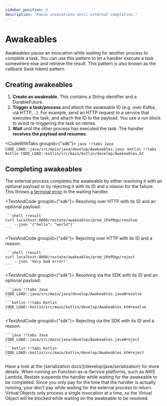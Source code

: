 ```yaml
---
sidebar_position: 6
description: "Pause invocations until external completion."
---
```



# Awakeables

Awakeables pause an invocation while waiting for another process to complete a task.
You can use this pattern to let a handler execute a task somewhere else and retrieve the result.
This pattern is also known as the callback (task token) pattern.

## Creating awakeables

1. **Create an awakeable**. This contains a String identifier and a DurableFuture.
2. **Trigger a task/process** and attach the awakeable ID  (e.g. over Kafka, via HTTP,...).
For example, send an HTTP request to a service that executes the task, and attach the ID to the payload.
You use a run block to avoid re-triggering the task on retries.
3. **Wait** until the other process has executed the task.
The handler **receives the payload and resumes**.

<CodeWithTabs groupId={"sdk"}>
    ```java !!tabs Java
    CODE_LOAD::java/src/main/java/develop/Awakeables.java
    ```
    ```kotlin !!tabs Kotlin
    CODE_LOAD::kotlin/src/main/kotlin/develop/Awakeables.kt
    ```
</CodeWithTabs>

## Completing awakeables

The external process completes the awakeable by either resolving it with an optional payload or by rejecting it
with its ID and a reason for the failure. This throws [a terminal error](/develop/java/error-handling) in the waiting handler.


<TextAndCode groupId={"sdk"}>
    Resolving over HTTP with its ID and an optional payload:

    ```shell !result
    curl localhost:8080/restate/awakeables/prom_1PePOqp/resolve
        --json '{"hello": "world"}'
    ```
</TextAndCode>

<TextAndCode groupId={"sdk"}>
    Rejecting over HTTP with its ID and a reason:

    ```shell !result
    curl localhost:8080/restate/awakeables/prom_1PePOqp/reject
        --json 'Very bad error!'
    ```
</TextAndCode>

<TextAndCode groupId={"sdk"}>
    Resolving via the SDK with its ID and an optional payload:

    ```java !!tabs Java
    CODE_LOAD::java/src/main/java/develop/Awakeables.java#resolve
    ```
    ```kotlin !!tabs Kotlin
    CODE_LOAD::kotlin/src/main/kotlin/develop/Awakeables.kt#resolve
    ```
</TextAndCode>

<TextAndCode groupId={"sdk"}>
    Rejecting via the SDK with its ID and a reason:

    ```java !!tabs Java
    CODE_LOAD::java/src/main/java/develop/Awakeables.java#reject
    ```
    ```kotlin !!tabs Kotlin
    CODE_LOAD::kotlin/src/main/kotlin/develop/Awakeables.kt#reject
    ```
</TextAndCode>

<Admonition type="note" title="Serialization and deserialization">
    Have a look at the [serialization docs](/develop/java/serialization) for more details.
</Admonition>

<Admonition type="tip" title="Cost savings on FaaS">
When running on Function-as-a-Service platforms, such as AWS Lambda, Restate suspends the handler while waiting for the awakeable to be completed.
Since you only pay for the time that the handler is actually running, your don't pay while waiting for the external process to return.
</Admonition>

<Admonition type="info" title="Awaiting awakeables in Virtual Objects">
    Virtual Objects only process a single invocation at a time, so the Virtual Object will be blocked while waiting on the awakeable to be resolved.
</Admonition>
